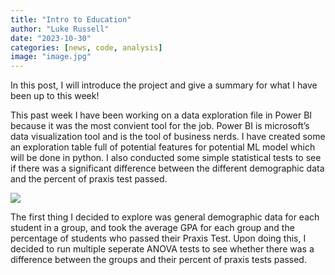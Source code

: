 ```yaml
---
title: "Intro to Education"
author: "Luke Russell"
date: "2023-10-30"
categories: [news, code, analysis]
image: "image.jpg"
---
```


In this post, I will introduce the project and give a summary for what I have been up to this week! 

This past week I have been working on a data exploration file in Power BI because it was the most convient tool for the job. Power BI is microsoft's data visualization tool and is the tool of business nerds. I have created some an exploration table full of potential features for potential ML model which will be done in python. I also conducted some simple statistical tests to see if there was a significant difference between the different demographic data and the percent of praxis test passed. 

![](tables.jpg)

The first thing I decided to explore was general demographic data for each student in a group, and took the average GPA for each group and the percentage of students who passed their Praxis Test. Upon doing this, I decided to run multiple seperate ANOVA tests to see whether there was a difference between the groups and their percent of praxis tests passed. 

